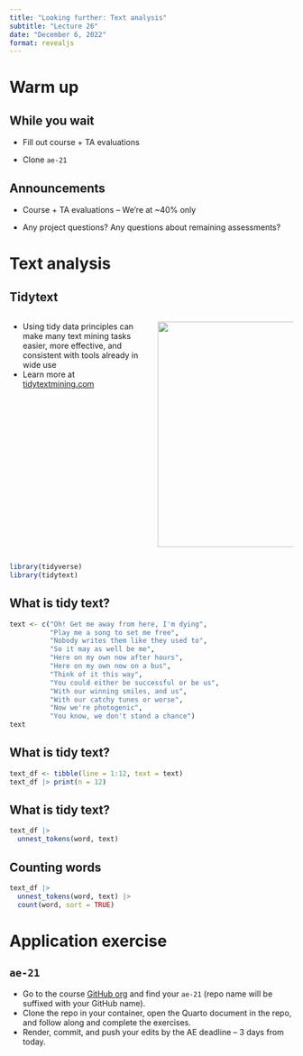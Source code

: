 ```yaml
---
title: "Looking further: Text analysis"
subtitle: "Lecture 26"
date: "December 6, 2022"
format: revealjs
---
```


# Warm up

## While you wait {.smaller}

-   Fill out course + TA evaluations

-   Clone `ae-21`

## Announcements {.smaller}

-   Course + TA evaluations -- We're at \~40% only

-   Any project questions?
    Any questions about remaining assessments?

# Text analysis

## Tidytext {.smaller}

::: columns
::: {.column width="50%"}
-   Using tidy data principles can make many text mining tasks easier, more effective, and consistent with tools already in wide use
-   Learn more at [tidytextmining.com](https://www.tidytextmining.com/)
:::

::: {.column width="50%"}
![](images/26/tidytext.png){fig-align="right" width="400"}
:::
:::

```r
library(tidyverse)
library(tidytext)
```

## What is tidy text? {.smaller}

```r
text <- c("Oh! Get me away from here, I'm dying",
          "Play me a song to set me free",
          "Nobody writes them like they used to",
          "So it may as well be me",
          "Here on my own now after hours",
          "Here on my own now on a bus",
          "Think of it this way",
          "You could either be successful or be us",
          "With our winning smiles, and us",
          "With our catchy tunes or worse",
          "Now we're photogenic",
          "You know, we don't stand a chance")
text
```

## What is tidy text?

```r
text_df <- tibble(line = 1:12, text = text)
text_df |> print(n = 12)
```

## What is tidy text?

```r
text_df |>
  unnest_tokens(word, text)
```

## Counting words

```r
text_df |>
  unnest_tokens(word, text) |>
  count(word, sort = TRUE)
```

# Application exercise

## `ae-21`

::: appex
::: nonincremental
-   Go to the course [GitHub org](https://github.com/sta199-f22-1) and find your `ae-21` (repo name will be suffixed with your GitHub name).
-   Clone the repo in your container, open the Quarto document in the repo, and follow along and complete the exercises.
-   Render, commit, and push your edits by the AE deadline -- 3 days from today.
:::
:::
